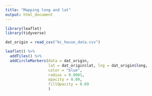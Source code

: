 ```yaml
---
title: "Mapping long and lat"
output: html_document
---
```

```r
library(leaflet)
library(tidyverse)
```

```r
dat_origin = read_csv("kc_house_data.csv")
```

```r
leaflet() %>% 
  addTiles() %>% 
  addCircleMarkers(data = dat_origin,
                   lat = dat_origin$lat, lng = dat_origin$long,
                   color = "blue",
                   radius = 0.0001,
                   opacity = 0.09,
                   fillOpacity = 0.09
                   )
```

